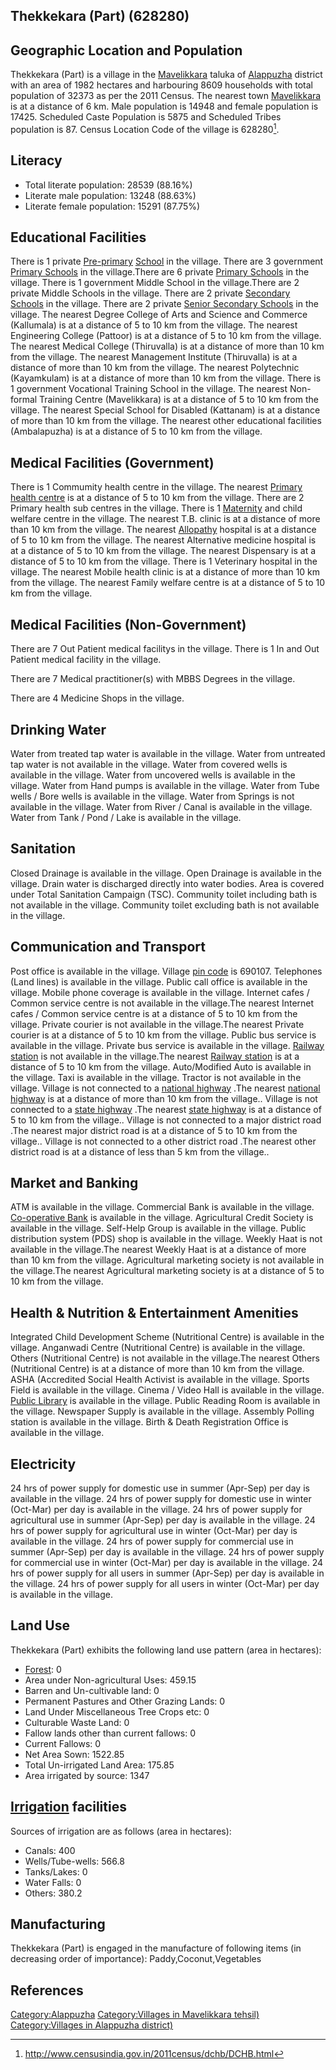 {{Infobox settlement
| name=Thekkekara (Part)
| native_name=
| native_name_lang=
| other_name=
| nickname=
| settlement_type=Village
| image_skyline=
| image_alt=
| image_caption=
| pushpin_map=India Kerala
| pushpin_label_position=right
| pushpin_map_alt=
| pushpin_map_caption=Location in Kerala, India
| latd=
| latm=
| lats=
| latNS=
| longd=
| longm=
| longs=
| longEW=
| coordinates_display=inline,title
| subdivision_type=Country
| subdivision_name={{flag|India}}
| subdivision_type1=[[States and territories of India|State]]
| subdivision_name1=Kerala 
| subdivision_type2=[[List of districts of India|District]]
| subdivision_name2=Alappuzha
| subdivision_type3=Tahsil
| subdivision_name3=Mavelikkara
| website=
| established_title=<!-- Established -->
| established_date=
| founder=
| named_for=
| government_type=
| governing_body=
| unit_pref=Metric=
| area_footnotes=
| area_rank=
| area_total_km2=19.82
| elevation_footnotes=
| elevation_m=
| population_total=32373
| population_as_of=2011
| population_rank=
| population_density_km2=1633
| population_demonym=
| population_footnotes=
| demographics_type1=Languages
| demographics1_title1=Official
| demographics1_info1=[[Malayalam language|Malayalam]]
| timezone1=[[Indian Standard Time|IST]]
| utc_offset1==+5:30
| postal_code_type=[[Postal Index Number|PIN]]
| postal_code=690107
| area_code_type=Telephone code
| area_code=
| registration_plate=
| blank1_name_sec1=Nearest city
| blank1_info_sec1=[[Mavelikkara]]
| blank2_name_sec1=[[Human sex ratio|Sex ratio]]
| blank2_info_sec1=1165 [[male|♂]]/[[female|♀]]
| blank3_name_sec1=Literacy
| blank3_info_sec1=88.16%
| blank1_name_sec2=[[2011 Census of India|2011 census]] code
| blank1_info_sec2=628280
| footnotes=
}}

== Thekkekara (Part) (628280) ==

== Geographic Location and Population ==

Thekkekara (Part) is a village in the [[Mavelikkara]] taluka of [[Alappuzha]] district with an area of 1982 hectares and harbouring 8609 households with total population of 32373 as per the 2011 Census. The nearest town [[Mavelikkara]] is at a distance of 6 km. Male population is 14948 and female population is 17425. Scheduled Caste Population is 5875 and Scheduled Tribes population is 87. Census Location Code of the village is 628280<ref>http://www.censusindia.gov.in/2011census/dchb/DCHB.html</ref>.


== Literacy ==  
* Total literate population: 28539 (88.16%)
* Literate male population: 13248 (88.63%)
* Literate female population: 15291 (87.75%)


== Educational Facilities ==  
There is 1 private [[Pre-primary]] [[School]] in the village.
There are 3 government [[Primary School]]s in the village.There are 6 private [[Primary School]]s in the village.
There is 1 government Middle School in the village.There are 2 private Middle Schools in the village.
There are 2 private [[Secondary School]]s in the village.
There are 2 private [[Senior Secondary School]]s in the village.
The nearest Degree College of Arts and Science and Commerce (Kallumala) is at a distance of 5 to 10 km from the village.
The nearest Engineering College (Pattoor) is at a distance of 5 to 10 km from the village.
The nearest Medical College (Thiruvalla) is at a distance of more than 10 km from the village.
The nearest Management Institute (Thiruvalla) is at a distance of more than 10 km from the village.
The nearest Polytechnic (Kayamkulam) is at a distance of more than 10 km from the village.
There is 1 government Vocational Training School in the village.
The nearest Non-formal Training Centre (Mavelikkara) is at a distance of 5 to 10 km from the village.
The nearest Special School for Disabled (Kattanam) is at a distance of more than 10 km from the village.
The nearest other educational facilities (Ambalapuzha) is at a distance of 5 to 10 km from the village.


== Medical Facilities (Government) ==
There is 1 Commumity health centre in the village.
The nearest [[Primary health centre]] is at a distance of 5 to 10 km from the village.
There are 2 Primary health sub centres in the village.
There is 1 [[Maternity]] and child welfare centre in the village.
The nearest T.B. clinic is at a distance of more than 10 km from the village.
The nearest [[Allopathy]] hospital is at a distance of 5 to 10 km from the village.
The nearest Alternative medicine hospital is at a distance of 5 to 10 km from the village.
The nearest Dispensary is at a distance of 5 to 10 km from the village.
There is 1 Veterinary hospital in the village.
The nearest Mobile health clinic is at a distance of more than 10 km from the village.
The nearest Family welfare centre is at a distance of 5 to 10 km from the village.


== Medical Facilities (Non-Government) ==
There are 7 Out Patient medical facilitys in the village.
There is 1 In and Out Patient medical facility in the village.

There are 7 Medical practitioner(s) with MBBS Degrees in the village.



There are 4 Medicine Shops in the village.



== Drinking Water ==
Water from treated tap water is available in the village.
Water from untreated tap water is not available in the village.
Water from covered wells is available in the village.
Water from uncovered wells is available in the village.
Water from Hand pumps is available in the village.
Water from Tube wells / Bore wells is available in the village.
Water from Springs is not available in the village.
Water from River / Canal is available in the village.
Water from Tank / Pond / Lake is available in the village.


== Sanitation ==
Closed Drainage is available in the village.
Open Drainage is available in the village.
Drain water is discharged directly into water bodies.
Area is covered under Total Sanitation Campaign (TSC).
Community toilet including bath is not available in the village.
Community toilet excluding bath is not available in the village.


== Communication and Transport ==
Post office is available in the village.
Village [[pin code]] is 690107.
Telephones (Land lines) is available in the village.
Public call office is available in the village.
Mobile phone coverage is available in the village.
Internet cafes / Common service centre is not available in the village.The nearest Internet cafes / Common service centre is at a distance of 5 to 10 km from the village.
Private courier is not available in the village.The nearest Private courier is at a distance of 5 to 10 km from the village.
Public bus service is available in the village.
Private bus service is available in the village.
[[Railway station]] is not available in the village.The nearest [[Railway station]] is at a distance of 5 to 10 km from the village.
Auto/Modified Auto is available in the village.
Taxi is available in the village.
Tractor is not available in the village.
Village is not connected to a [[national highway]] .The nearest [[national highway]] is at a distance of more than 10 km from the village..
Village is not connected to a [[state highway]] .The nearest [[state highway]] is at a distance of 5 to 10 km from the village..
Village is not connected to a major district road   .The nearest major district road   is at a distance of 5 to 10 km from the village..
Village is not connected to a other district road .The nearest other district road is at a distance of less than 5 km from the village..







== Market and Banking ==
ATM is available in the village.
Commercial Bank is available in the village.
[[Co-operative Bank]] is available in the village.
Agricultural Credit Society is available in the village.
Self-Help Group is available in the village.
Public distribution system (PDS) shop is available in the village.
Weekly Haat is not available in the village.The nearest Weekly Haat is at a distance of more than 10 km from the village.
Agricultural marketing society is not available in the village.The nearest Agricultural marketing society is at a distance of 5 to 10 km from the village.


== Health & Nutrition & Entertainment Amenities ==
Integrated Child Development Scheme (Nutritional Centre) is available in the village.
Anganwadi Centre (Nutritional Centre) is available in the village.
Others (Nutritional Centre) is not available in the village.The nearest Others (Nutritional Centre) is at a distance of more than 10 km from the village.
ASHA (Accredited Social Health Activist is available in the village.
Sports Field is available in the village.
Cinema / Video Hall is available in the village.
[[Public Library]] is available in the village.
Public Reading Room is available in the village.
Newspaper Supply is available in the village.
Assembly Polling station is available in the village.
Birth & Death Registration Office is available in the village.


== Electricity ==
24 hrs of power supply for domestic use in summer (Apr-Sep) per day is available in the village.
24 hrs of power supply for domestic use in winter (Oct-Mar) per day is available in the village.
24 hrs of power supply for agricultural use in summer (Apr-Sep) per day is available in the village.
24 hrs of power supply for agricultural use in winter (Oct-Mar) per day is available in the village.
24 hrs of power supply for commercial use in summer (Apr-Sep) per day is available in the village.
24 hrs of power supply for commercial use in winter (Oct-Mar) per day is available in the village.
24 hrs of power supply for all users in summer (Apr-Sep) per day is available in the village.
24 hrs of power supply for all users in winter (Oct-Mar) per day is available in the village.


== Land Use ==
Thekkekara (Part) exhibits the following land use pattern (area in hectares):
* [[Forest]]: 0
* Area under Non-agricultural Uses: 459.15
* Barren and Un-cultivable land: 0
* Permanent Pastures and Other Grazing Lands: 0
* Land Under Miscellaneous Tree Crops etc: 0
* Culturable Waste Land: 0
* Fallow lands other than current fallows: 0
* Current Fallows: 0
* Net Area Sown: 1522.85
* Total Un-irrigated Land Area: 175.85
* Area irrigated by source: 1347


== [[Irrigation]] facilities ==
Sources of irrigation are as follows (area in hectares):
* Canals: 400
* Wells/Tube-wells: 566.8
* Tanks/Lakes: 0
* Water Falls: 0
* Others: 380.2


== Manufacturing ==
Thekkekara (Part) is engaged in the manufacture of following items (in decreasing order of importance): Paddy,Coconut,Vegetables


[[Category:Alappuzha]]
[[Category:Villages in Mavelikkara tehsil)]]
[[Category:Villages in Alappuzha district)]]


== References ==
{{Reflist}}


